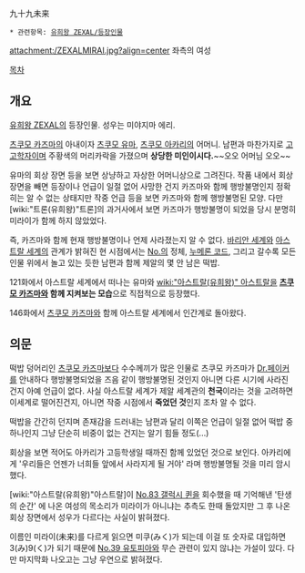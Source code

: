 九十九未来

 * 관련항목: [[유희왕 ZEXAL/등장인물]]

attachment:/ZEXALMIRAI.jpg?align=center
좌측의 여성

[[목차]]

== 개요 ==
[[유희왕 ZEXAL]]의 등장인물. 성우는 미야지마 에리.

[[츠쿠모 카즈마]]의 아내이자 [[츠쿠모 유마]], [[츠쿠모 아카리]]의 어머니. 남편과 마찬가지로 [[고고학자]]이며 주황색의 머리카락을 가졌으며 '''상당한 미인이시다.'''~~오오 어머님 오오~~

유마의 회상 장면 등을 보면 상냥하고 자상한 어머니상으로 그려진다. 작품 내에서 회상 장면을 빼면 등장이나 언급이 일절 없어 사망한 건지 카즈마와 함께 행방불명인지 정확히는 알 수 없는 상태지만 작중 언급 등을 보면 카즈마와 함께 행방불명된 모양. 다만 [wiki:"트론(유희왕)"트론]의 과거사에서 보면 카즈마가 행방불명이 되었을 당시 분명히 미라이가 함께 하지 않았었다.

즉, 카즈마와 함께 현재 행방불명이나 언제 사라졌는지 알 수 없다. [[바리안 세계]]와 [[아스트랄 세계]]의 관계가 밝혀진 현 시점에서는 [[No.]]의 정체, [[누메론 코드]], 그리고 갈수록 모든 인물 위에서 놀고 있는 듯한 남편과 함께 제알의 몇 안 남은 떡밥.

121화에서 아스트랄 세계에서 떠나는 유마와 [[wiki:"아스트랄(유희왕)" 아스트랄]]을 '''[[츠쿠모 카즈마]]와 함께 지켜보는 모습'''으로 직접적으로 등장했다.

146화에서 [[츠쿠모 카즈마]]와 함께 아스트랄 세계에서 인간계로 돌아왔다.

== 의문 == 
떡밥 덩어리인 [[츠쿠모 카즈마]]보다 수수께끼가 많은 인물로 츠쿠모 카즈마가 [[Dr.페이커]]를 안내하다 행방불명되었을 즈음 같이 행방불명된 것인지 아니면 다른 시기에 사라진 건지 아예 언급이 없다. 사실 아스트랄 세계가 제알 세계관의 '''천국'''이라는 것을 고려하면 이세계로 떨어진건지, 아니면 작중 시점에서 '''죽었던 것'''인지 조차 알 수 없다.

떡밥을 간간히 던지며 존재감을 드러내는 남편과 달리 이쪽은 언급이 일절 없어 떡밥 중 하나인지 그냥 단순히 비중이 없는 건지는 알기 힘들 정도(...)

회상을 보면 적어도 아카리가 고등학생일 때까진 함께 있었던 것으로 보인다. 아카리에게 '우리들은 언젠가 너희들 앞에서 사라지게 될 거야' 라며 행방불명될 것을 미리 암시했다.

[wiki:"아스트랄(유희왕)"아스트랄]이 [[No.83 갤럭시 퀸]]을 회수했을 때 기억해낸 '탄생의 순간' 에 나온 여성의 목소리가 미라이가 아니냐는 추측도 한때 돌았지만 그 후 나온 회상 장면에서 성우가 다르다는 사실이 밝혀졌다.

이름인 미라이(未来)를 다르게 읽으면 미쿠(みく)가 되는데 이걸 또 숫자로 대입하면 3(み)9(く)가 되기 때문에 [[No.39 유토피아]]와 무슨 관련이 있지 않냐는 가설이 있다. 다만 마지막화 나오고는 그냥 우연으로 밝혀졌다.
